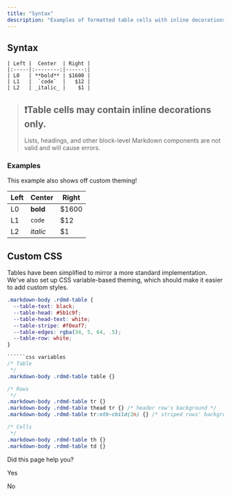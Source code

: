 ```yaml
---
title: "Syntax"
description: "Examples of formatted table cells with inline decorations"
---
```

## Syntax

```
| Left |  Center  | Right |
|:-----|:--------:|------:|
| L0   | **bold** | $1600 |
| L1   |  `code`  |   $12 |
| L2   | _italic_ |    $1 |

```

> ## ❗️Table cells may contain inline decorations only.
> 
> Lists, headings, and other block-level Markdown components are not valid and will cause errors.

### Examples

This example also shows off custom theming!

| Left | Center | Right |
| --- | --- | --- |
| L0  | **bold** | $1600 |
| L1  | `code` | $12 |
| L2  | _italic_ | $1  |

## Custom CSS

Tables have been simplified to mirror a more standard implementation. We've also set up CSS variable-based theming, which should make it easier to add custom styles.

```css variables
.markdown-body .rdmd-table {
  --table-text: black;
  --table-head: #5b1c9f;
  --table-head-text: white;
  --table-stripe: #f0eaf7;
  --table-edges: rgba(34, 5, 64, .5);
  --table-row: white;
}

``````css variables
/* Table
 */
.markdown-body .rdmd-table table {}

/* Rows
 */
.markdown-body .rdmd-table tr {}
.markdown-body .rdmd-table thead tr {} /* header row's background */
.markdown-body .rdmd-table tr:nth-child(2n) {} /* striped rows' background */

/* Cells
 */
.markdown-body .rdmd-table th {}
.markdown-body .rdmd-table td {}

```

Did this page help you?

Yes

No